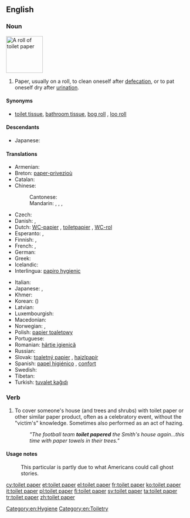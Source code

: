 ==English==

===Noun===
[[File:A Roll of Toilet Paper.JPG|thumb|100px|A roll of toilet paper]]
{{en-noun|head=[[toilet]] [[paper]]}}

# Paper, usually on a roll, to clean oneself after [[defecation]], or to pat oneself dry after [[urination]]. {{abbreviated|TP}}

====Synonyms====
* [[toilet tissue]], [[bathroom tissue]], [[bog roll]] {{context|British|mildly|vulgar|lang=en}}, [[loo roll]] {{context|British|mildly|vulgar|lang=en}}

====Descendants====
* Japanese: {{l|ja|トイレットペーパー|tr=toirettopēpā}} {{qualifier|borrowed}}

====Translations====
{{trans-top|paper to clean oneself after defecation or urination}}
* Armenian: {{t|hy|զուգարանի թուղթ|tr=zugarani t’uġt’}}
* Breton: [[paper-privezioù]] {{g|m}}
* Catalan: {{t|ca|paper higiènic|m}}
* Chinese:
*: Cantonese: {{zh-ts|廁紙|厕纸}}
*: Mandarin: {{t|cmn|衛生紙|sc=Hani}}, {{t+|cmn|卫生纸|tr=wèishēngzhǐ|sc=Hani}}, {{t+|cmn|手紙|sc=Hani}}, {{t+|cmn|手纸|tr=shǒuzhǐ|sc=Hani}}
* Czech: {{t|cs|toaletní papír|m}}
* Danish: {{t+|da|toiletpapir|n}}, {{t+|da|wc-papir|n}}
* Dutch: [[WC-papier]] {{g|n}}, [[toiletpapier]] {{g|n}}, [[WC-rol]] {{g|m}}
* Esperanto: {{t|eo|klozeta papero}}, {{t|eo|neceseja papero}}
* Finnish: {{t+|fi|vessapaperi}}, {{t|fi|wc-paperi}}
* French: {{t|fr|papier de toilette|m}}, {{t|fr|papier hygiénique|m}}
* German: {{t+|de|Toilettenpapier|n}}
* Greek: {{t+|el|χαρτί υγείας|n|tr=chartí ygeías|sc=Grek}}
* Icelandic: {{t|is|klósettpappír|m}}
* Interlingua: [[papiro hygienic]]
{{trans-mid}}
* Italian: {{t|it|carta igienica|f}}
* Japanese: {{t|ja|ちり紙|tr=ちりがみ, chirigami}}, {{t+|ja|トイレットペーパー|tr=toirettopēpā}}
* Khmer: {{t|km|ក្រដាសបង្គន់|tr=krɑdaah bɑngkʊən|sc=Khmr}}
* Korean: {{t+|ko|화장지|tr=hwajangji|sc=Kore}} ({{t+|ko|化粧紙|sc=Kore}})
* Latvian: {{t|lv|tualetes papīrs|m}}
* Luxembourgish: {{t|lb|Toilettëpabeier|m}}
* Macedonian: {{t|mk|тоалетна хартија|f|tr=toalétna hártija}}
* Norwegian: {{t|no|dopapir|n}}, {{t|no|toalettpapir|n}}
* Polish: [[papier toaletowy]] {{g|m}}
* Portuguese: {{t+|pt|papel higiênico|m}}
* Romanian: [[hârtie igienică]] {{g|f}}
* Russian: {{t+|ru|туалетная бумага|f|tr=tualétnaja bumága}}
* Slovak: [[toaletný papier]] {{g|m}}, {{qualifier|slang}} [[hajzlpapír]] {{g|m}}
* Spanish: [[papel higiénico]] {{g|m}}, [[confort]] {{g|m}} {{qualifier|Chile<!-- - originally a registered trademark-->}}
* Swedish: {{t+|sv|toalettpapper|n}}
* Tibetan: {{t|bo|གཙང་སྒྲའི་ཤོག་བུ|tr=gtsang sgra'i shog bu|sc=Tibt}}
* Turkish: [[tuvalet kağıdı]]
{{trans-bottom}}

===Verb===
{{en-verb}}

# {{cx|US|lang=en}} To cover someone's house (and trees and shrubs) with toilet paper or other similar paper product, often as a celebratory event, without the "victim's" knowledge. Sometimes also performed as an act of hazing.
#: ''"The football team '''toilet papered''' the Smith's house again...this time with paper towels in their trees."''

====Usage notes====
:{{sense|US}} This particular is partly due to what Americans could call ghost stories.

[[Category:en:Hygiene]]
[[Category:en:Toiletry]]

[[cy:toilet paper]]
[[et:toilet paper]]
[[el:toilet paper]]
[[fr:toilet paper]]
[[ko:toilet paper]]
[[it:toilet paper]]
[[pl:toilet paper]]
[[fi:toilet paper]]
[[sv:toilet paper]]
[[ta:toilet paper]]
[[tr:toilet paper]]
[[zh:toilet paper]]
